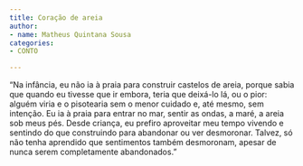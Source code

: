 ```yaml
---
title: Coração de areia
author:
- name: Matheus Quintana Sousa
categories:
- CONTO

---
```


"Na infância, eu não ia à praia para construir castelos de areia, porque sabia que quando eu tivesse que ir embora, teria que deixá-lo lá, ou o pior: alguém viria e o pisotearia sem o menor cuidado e, até mesmo, sem intenção. Eu ia à praia para entrar no mar, sentir as ondas, a maré, a areia sob meus pés. Desde criança, eu prefiro aproveitar meu tempo vivendo e sentindo do que construindo para abandonar ou ver desmoronar. Talvez, só não tenha aprendido que sentimentos também desmoronam, apesar de nunca serem completamente abandonados."

<a href="https://instagram.com/math.quintana"><i class="bi bi-instagram"></i></a>
